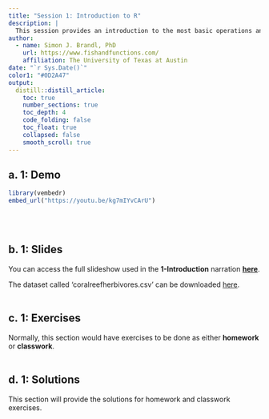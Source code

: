 ```yaml
---
title: "Session 1: Introduction to R"
description: |
  This session provides an introduction to the most basic operations and functions in R. 
author:
  - name: Simon J. Brandl, PhD
    url: https://www.fishandfunctions.com/
    affiliation: The University of Texas at Austin
date: "`r Sys.Date()`"
color1: "#0D2A47"
output:
  distill::distill_article:
    toc: true
    number_sections: true
    toc_depth: 4
    code_folding: false
    toc_float: true
    collapsed: false
    smooth_scroll: true
---
```


## a. 1: Demo

```r
library(vembedr)
embed_url("https://youtu.be/kg7mIYvCArU")
```
<br>
<br>

## b. 1: Slides

You can access the full slideshow used in the **1-Introduction** narration **[here](https://simonjbrandl.github.io/mce_xaringan_slides/01-introduction.html#1)**. 

The dataset called 'coralreefherbivores.csv' can be downloaded [here](data/coralreefherbivores.csv).
<br>
<br>

## c. 1: Exercises

Normally, this section would have exercises to be done as either **homework** or **classwork**.
<br>
<br>

## d. 1: Solutions

This section will provide the solutions for homework and classwork exercises.

